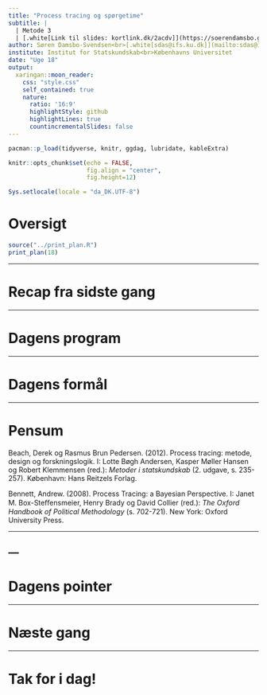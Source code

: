 ```yaml
---
title: "Process tracing og spørgetime"
subtitle: |
  | Metode 3
  | [.white[Link til slides: kortlink.dk/2acdv]](https://soerendamsbo.github.io/m3/m3-7_process-tracing.html)
author: Søren Damsbo-Svendsen<br>[.white[sdas@ifs.ku.dk]](mailto:sdas@ifs.ku.dk)
institute: Institut for Statskundskab<br>Københavns Universitet
date: "Uge 18"
output:
  xaringan::moon_reader:
    css: "style.css"
    self_contained: true
    nature:
      ratio: '16:9'
      highlightStyle: github
      highlightLines: true
      countincrementalSlides: false
---
```


```r
pacman::p_load(tidyverse, knitr, ggdag, lubridate, kableExtra)

knitr::opts_chunk$set(echo = FALSE, 
                      fig.align = "center", 
                      fig.height=12)

Sys.setlocale(locale = "da_DK.UTF-8")
```

# Oversigt

```r

source("../print_plan.R")
print_plan(18)
```

---

# Recap fra sidste gang

---

# Dagens program

---

# Dagens formål

---

# Pensum

Beach, Derek og Rasmus Brun Pedersen. (2012). Process tracing: metode, design og forskningslogik. I: Lotte Bøgh Andersen, Kasper Møller Hansen og Robert Klemmensen (red.): *Metoder i statskundskab* (2. udgave, s. 235-257). København: Hans Reitzels Forlag.

Bennett, Andrew. (2008). Process Tracing: a Bayesian Perspective. I: Janet M. Box-Steﬀensmeier, Henry Brady og David Collier (red.): *The Oxford Handbook of Political Methodology* (s. 702-721). New York: Oxford University Press.

---


---
---

# Dagens pointer

---

# Næste gang

---

# Tak for i dag!
